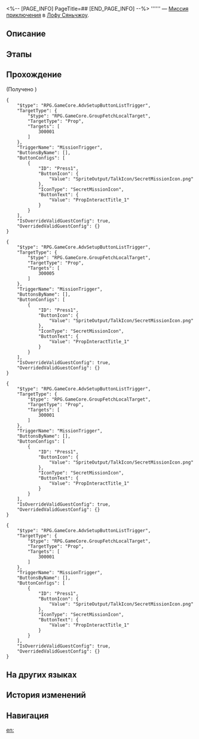 <%-- [PAGE_INFO]
PageTitle=##
[END_PAGE_INFO] --%>
{{Дополнить|Диалоги.}}
{{Миссия Инфобокс
|id              = 4040259
|Название        = 
|Изображение     = Миссия .png
|Тип             = Миссия приключения
|Событие         = 
|Глава           = 
|Условия         = Завершена [[Продолжение Освоения]] «[[Прогулка по саду и прерванный сон]]»
|Персонажи       = Первопроходец
|СтартЛокация    = [[Лофу Сяньчжоу]] — [[Сад безмятежности]]
|Мир             = Лофу Сяньчжоу
|Предыдущая      = 
|Следующая       = 
|Награды         = 
}}
'''''' — [[Миссия приключения]] в [[Лофу Сяньчжоу]].

==Описание==
{{Описание|<!--официальное описание из Перекрёстка судеб-->}}

==Этапы==


==Прохождение==
{{Дополнить}}

;(Получено {{Предмет|Похвала высокой морали|20|x=1}})
<pre>{
	"$type": "RPG.GameCore.AdvSetupButtonListTrigger",
	"TargetType": {
		"$type": "RPG.GameCore.GroupFetchLocalTarget",
		"TargetType": "Prop",
		"Targets": [
			300001
		]
	},
	"TriggerName": "MissionTrigger",
	"ButtonsByName": [],
	"ButtonConfigs": [
		{
			"ID": "Press1",
			"ButtonIcon": {
				"Value": "SpriteOutput/TalkIcon/SecretMissionIcon.png"
			},
			"IconType": "SecretMissionIcon",
			"ButtonText": {
				"Value": "PropInteractTitle_1"
			}
		}
	],
	"IsOverrideValidGuestConfig": true,
	"OverridedValidGuestConfig": {}
}</pre>

<pre>{
	"$type": "RPG.GameCore.AdvSetupButtonListTrigger",
	"TargetType": {
		"$type": "RPG.GameCore.GroupFetchLocalTarget",
		"TargetType": "Prop",
		"Targets": [
			300005
		]
	},
	"TriggerName": "MissionTrigger",
	"ButtonsByName": [],
	"ButtonConfigs": [
		{
			"ID": "Press1",
			"ButtonIcon": {
				"Value": "SpriteOutput/TalkIcon/SecretMissionIcon.png"
			},
			"IconType": "SecretMissionIcon",
			"ButtonText": {
				"Value": "PropInteractTitle_1"
			}
		}
	],
	"IsOverrideValidGuestConfig": true,
	"OverridedValidGuestConfig": {}
}</pre>

<pre>{
	"$type": "RPG.GameCore.AdvSetupButtonListTrigger",
	"TargetType": {
		"$type": "RPG.GameCore.GroupFetchLocalTarget",
		"TargetType": "Prop",
		"Targets": [
			300001
		]
	},
	"TriggerName": "MissionTrigger",
	"ButtonsByName": [],
	"ButtonConfigs": [
		{
			"ID": "Press1",
			"ButtonIcon": {
				"Value": "SpriteOutput/TalkIcon/SecretMissionIcon.png"
			},
			"IconType": "SecretMissionIcon",
			"ButtonText": {
				"Value": "PropInteractTitle_1"
			}
		}
	],
	"IsOverrideValidGuestConfig": true,
	"OverridedValidGuestConfig": {}
}</pre>
<pre>{
	"$type": "RPG.GameCore.AdvSetupButtonListTrigger",
	"TargetType": {
		"$type": "RPG.GameCore.GroupFetchLocalTarget",
		"TargetType": "Prop",
		"Targets": [
			300001
		]
	},
	"TriggerName": "MissionTrigger",
	"ButtonsByName": [],
	"ButtonConfigs": [
		{
			"ID": "Press1",
			"ButtonIcon": {
				"Value": "SpriteOutput/TalkIcon/SecretMissionIcon.png"
			},
			"IconType": "SecretMissionIcon",
			"ButtonText": {
				"Value": "PropInteractTitle_1"
			}
		}
	],
	"IsOverrideValidGuestConfig": true,
	"OverridedValidGuestConfig": {}
}</pre>
{{Диалог Конец}}

==На других языках==
{{На других языках
|en   = 
|zhs  = 
|zht  = 
|ja   = 
|ko   = 
|es   = 
|fr   = 
|ru   = 
|th   = 
|vi   = 
|de   = 
|id   = 
|pt   = 
}}

==История изменений==
{{История изменений|3.5}}

==Навигация==
{{Миссия приключения Навбокс|Глава }}

[[en:]]
